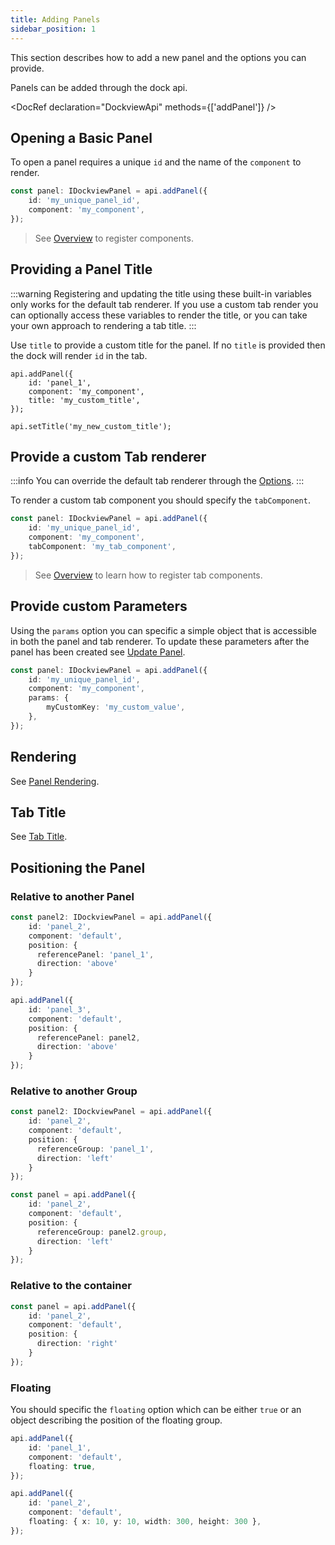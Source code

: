 ```yaml
---
title: Adding Panels
sidebar_position: 1
---
```



This section describes how to add a new panel and the options you can provide.


Panels can be added through the dock api.

<DocRef declaration="DockviewApi" methods={['addPanel']} />

## Opening a Basic Panel

To open a panel requires a unique `id` and the name of the `component` to render.

```ts
const panel: IDockviewPanel = api.addPanel({
    id: 'my_unique_panel_id',
    component: 'my_component',
});
```

> See [Overview](/docs/core/overview) to register components.

## Providing a Panel Title

:::warning
Registering and updating the title using these built-in variables only works for the default tab renderer.
If you use a custom tab render you can optionally access these variables to render the title, or you can take
your own approach to rendering a tab title.
:::

Use `title` to provide a custom title for the panel. If no `title` is provided then the dock will render `id` in the tab.

```tsx
api.addPanel({
    id: 'panel_1',
    component: 'my_component',
    title: 'my_custom_title',
});
```

```tsx
api.setTitle('my_new_custom_title');
```

## Provide a custom Tab renderer

:::info
You can override the default tab renderer through the [Options](/docs/api/dockview/options).
:::

To render a custom tab component you should specify the `tabComponent`.

```ts
const panel: IDockviewPanel = api.addPanel({
    id: 'my_unique_panel_id',
    component: 'my_component',
    tabComponent: 'my_tab_component',
});
```

> See [Overview](/docs/core/overview) to learn how to register tab components.

## Provide custom Parameters

Using the `params` option you can specific a simple object that is accessible in both the panel and tab renderer.
To update these parameters after the panel has been created see [Update Panel](/docs/core/panels/update).

```ts
const panel: IDockviewPanel = api.addPanel({
    id: 'my_unique_panel_id',
    component: 'my_component',
    params: {
        myCustomKey: 'my_custom_value',
    },
});
```

## Rendering

See [Panel Rendering](/docs/core/panels/rendering).

## Tab Title

See [Tab Title](/docs/core/tabs/title).

## Positioning the Panel

### Relative to another Panel

```ts
const panel2: IDockviewPanel = api.addPanel({
    id: 'panel_2',
    component: 'default',
    position: {
      referencePanel: 'panel_1',
      direction: 'above'
    }
});

api.addPanel({
    id: 'panel_3',
    component: 'default',
    position: {
      referencePanel: panel2,
      direction: 'above'
    }
});
```

### Relative to another Group

```ts
const panel2: IDockviewPanel = api.addPanel({
    id: 'panel_2',
    component: 'default',
    position: {
      referenceGroup: 'panel_1',
      direction: 'left'
    }
});

const panel = api.addPanel({
    id: 'panel_2',
    component: 'default',
    position: {
      referenceGroup: panel2.group,
      direction: 'left'
    }
});
```

### Relative to the container

```ts
const panel = api.addPanel({
    id: 'panel_2',
    component: 'default',
    position: {
      direction: 'right'
    }
});
```

### Floating

You should specific the `floating` option which can be either `true` or an object describing the position of the floating group.

```ts
api.addPanel({
    id: 'panel_1',
    component: 'default',
    floating: true,
});

api.addPanel({
    id: 'panel_2',
    component: 'default',
    floating: { x: 10, y: 10, width: 300, height: 300 },
});
```
